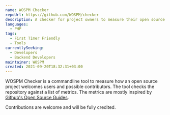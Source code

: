 ```yaml
---
name: WOSPM Checker
repoUrl: https://github.com/WOSPM/checker
description: A checker for project owners to measure their open source project if it is a welcoming project for contributors or not.
languages:
  - PHP
tags:
  - First Timer Friendly
  - Tools
currentlySeeking:
  - Developers
  - Backend Developers
maintainer: WOSPM
created: 2021-09-20T18:32:31+03:00
---
```


<!-- Divide your content into sections using our handy shortcodes. Each section is optional -->

<Overview>

WOSPM Checker is a commandline tool to measure how an open source project welcomes users and possible contributors. The tool checks the repository against a list of metrics. The metrics are mostly inspired by [Github's Open Source Guides](https://opensource.guide/).

</Overview>

<Contributing>

Contributions are welcome and will be fully credited.

</Contributing>
